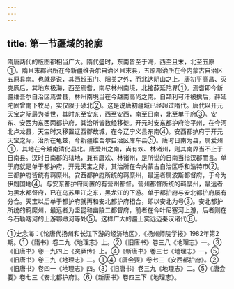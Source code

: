 ```yaml
---
---
---
```

title: 第一节疆域的轮廓
---



隋唐两代的版图都相当广大。隋代盛时，东南皆至于海，西至且末，北至五原①。隋且末郡治所在今新疆维吾尔自治区且末县，五原郡治所在今内蒙古自治区五原县南。也就是说，其西超玉门、阳关之外，而北达阴山之上。唐初平高昌、灭突厥后，其地东极海，西至焉耆，南尽林州南境，北接薛延陀界①。焉耆即今新疆维吾尔自治区焉耆县，林州南境当在今越南高尚之南。自颉利可汗被擒后，薛延陀固曾南下牧马，实仅限于碛北②。这是说唐初疆域已经超过隋代。唐代以开元天宝之际最为盛世，其时东至安东，西至安西，南至日南，北至单于府③。安东、安西为东西两都护府，其治所皆数经移徙。开元时安东都护府治平州，在今河北卢龙县，天宝时又移置辽西郡故城，在今辽宁义县东南④。安西都护府于开元天宝之际，治所在龟兹，今新疆维吾尔自治区库车县⑤。唐时日南为县，属爱州①，其地在今越南清化县北。唐爱州之南，尚有欢、林诸州，则其南界当不止于日南县。汉时日南郡的辖地，兼有唐欢、林诸州，是所说的日南当指汉郡而言。单于府就是单于都护府，开元天宝之际，其治所在今内蒙古自治区呼和浩特市②。三都护府皆统有羁縻州。安西都护府所统的羁縻州，最远者属波斯都督府，于今为伊朗国地④。与安东都护府同置的有营州都督。营州都督所统的羁縻州，最远者为黑水都督府，已在乌苏里江之东，黑龙江的下游。单于都护府与安北都护府屡有分合。天宝以后单于都护府就再和安北都护府相合，即以安北为号③。安北都护所统的羁縻州，最远者为坚昆和幽陵二都督府，前者在今叶尼塞河上游，后者则在今石勒喀河的上游鄂嫩河等处⑤。这样广大的疆土实远迈秦汉诸代⑥。

①史念海：《论唐代扬州和长江下游的经济地区》，《扬州师院学报》1982年第2期。①《隋书》卷二九《地理志》上。②《旧唐书》卷三八《地理志》一。③《旧唐书》卷一九四上《突厥传》上。④《新唐书》卷三七《地理志》一。⑤《旧唐书》卷三九《地理志》二。①④《唐会要》卷七三《安西都护府》。②《旧唐书》卷四一《地理志》四。③《旧唐书》卷三九《地理志》二。⑤《唐会要》卷七三《安北都护府》。⑥《新唐书》卷四三下《地理志》。